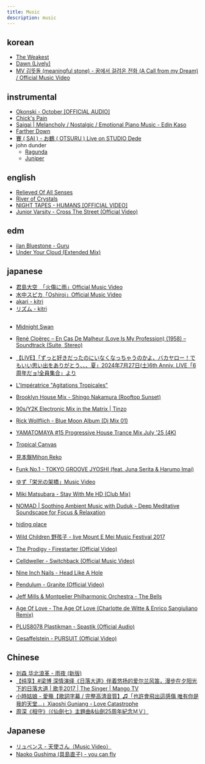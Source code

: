 ```yaml
---
title: Music
description: music
---
```


## korean

- [The Weakest](https://www.youtube.com/watch?v=s9nRKlNAxCM)
- [Dawn (Lively)](https://www.youtube.com/watch?v=3c3bKc12HiE)
- [MV 김뜻돌 (meaningful stone) - 꿈에서 걸려온 전화 (A Call from my Dream) / Official Music Video](https://www.youtube.com/watch?v=NtF031onc04)

## instrumental

- [Okonski - October [OFFICIAL AUDIO]](https://www.youtube.com/watch?v=250pyFr2Mrg)
- [Chick's Pain](https://www.youtube.com/watch?v=qrjhWNkL-bY)
- [Saigai | Melancholy / Nostalgic / Emotional Piano Music - Edin Kaso](https://www.youtube.com/watch?v=McBaH6KEoOc)
- [Farther Down](https://www.youtube.com/watch?v=A696tMBAoA0)
- [賽 ( SAI ) - お鶴 ( OTSURU ) Live on STUDIO Dede](https://www.youtube.com/watch?v=3SEHEUEo3Zg)
- john dunder
    - [Ragunda](https://www.youtube.com/watch?v=9mJi4DSKGQc)
    - [Juniper](https://www.youtube.com/watch?v=0XYm1HTcn2c)

## english

- [Relieved Of All Senses](https://www.youtube.com/watch?v=FGo8aTdS5WI)
- [River of Crystals](https://www.youtube.com/watch?v=h06FMAWt6NE)
- [NIGHT TAPES - HUMANS [OFFICIAL VIDEO]](https://www.youtube.com/watch?v=SxiiAhYK1L8)
- [Junior Varsity - Cross The Street (Official Video)](https://www.youtube.com/watch?v=YZknce_ckCk)

## edm

- [ilan Bluestone - Guru](https://www.youtube.com/watch?v=vLRw9aFsX0A)
- [Under Your Cloud (Extended Mix)](https://www.youtube.com/watch?v=m1wDiLOvNK0)

## japanese

- [君島大空　「火傷に雨」Official Music Video](https://www.youtube.com/watch?v=G4wttUUKKZc)
- [水中スピカ「Oshiroi」Official Music Video](https://www.youtube.com/watch?v=eP8WMUvhNZ0)
- [akari - kitri](https://youtu.be/AQlxSd5GjoQ)
- [リズム - kitri](https://youtu.be/3OZfCDJhi2E)

##

- [Midnight Swan](https://www.youtube.com/watch?v=JA8vM_wil7E)
- [René Cloërec – En Cas De Malheur (Love Is My Profession) (1958) – Soundtrack (Suite, Stereo)](https://youtu.be/CsIBIRgSaUI)
- [【LIVE】「ずっと好きだったのにいなくなっちゃうのかよ、バカヤロー！でもいい思い出をありがとう、、、夏」2024年7月27日(土)6th Anniv. LIVE「6周年だョ!全員集合」より](https://www.youtube.com/watch?v=yZGyiOH0U5o)
- [L'Impératrice "Agitations Tropicales"](https://www.youtube.com/watch?v=er9q7YA5WyU)


- [Brooklyn House Mix - Shingo Nakamura (Rooftop Sunset)](https://youtu.be/eNppfpMXOJY)
- [90s/Y2K Electronic Mix in the Matrix | Tinzo](https://youtu.be/vB3coR4anxk)
- [Rick Wollflich - Blue Moon Album (Dj Mix 01)](https://youtu.be/bcCkrgkmYz4)
- [YAMATOMAYA #15 Progressive House Trance Mix July '25 (4K)](https://www.youtube.com/watch?v=UggaqSlOXNs&list=RDUggaqSlOXNs&start_radio=1)
- [Tropical Canvas](https://www.youtube.com/watch?v=hWMDUT1r-Oo)
- [見本盤Mihon Reko](https://www.youtube.com/@mihonreko)
- [Funk No.1 - TOKYO GROOVE JYOSHI (feat. Juna Serita & Harumo Imai)](https://youtu.be/3K8dNctci1Y)
- [ゆず「栄光の架橋」Music Video](https://youtu.be/PRJoAPH0ZGo)


- [Miki Matsubara - Stay With Me HD (Club Mix)](https://www.youtube.com/watch?v=QNYT9wVwQ8A)
- [NOMAD | Soothing Ambient Music with Duduk - Deep Meditative Soundscape for Focus & Relaxation](https://www.youtube.com/watch?v=_sON_ObYoKI)
- [hiding place](https://www.youtube.com/watch?v=nrX3dKOv_6U)
- [Wild Children 野孩子 - live Mount E Mei Music Festival 2017](https://www.youtube.com/watch?v=c_2QMwcKV0k)
- [The Prodigy - Firestarter (Official Video)](https://www.youtube.com/watch?v=wmin5WkOuPw&list=OLAK5uy_nbu0DKxCp5OP98AijYW81mL6QqB3gIzYk)
- [Celldweller - Switchback (Official Music Video)](https://www.youtube.com/watch?v=5haUDLGriEM)
- [Nine Inch Nails - Head Like A Hole](https://www.youtube.com/watch?v=ao-Sahfy7Hg)
- [Pendulum - Granite (Official Video)](https://www.youtube.com/watch?v=j6JhI4fVxPQ)
- [Jeff Mills & Montpelier Philharmonic Orchestra - The Bells](https://www.youtube.com/watch?v=STpOak4iAJY)
- [Age Of Love - The Age Of Love (Charlotte de Witte & Enrico Sangiuliano Remix)](https://www.youtube.com/watch?v=0YVvcTIGy40)
- [PLUS8078 Plastikman - Spastik (Official Audio)](https://www.youtube.com/watch?v=6TYsOMYaz6E)
- [Gesaffelstein - PURSUIT (Official Video)](https://www.youtube.com/watch?v=oRSijEW_cDM)

## Chinese

- [刘森 华北浪革 - 雨夜 (新版)](https://www.youtube.com/watch?v=lIt5qs5k7Fo)
- [【纯享】#梁博 深情演绎《日落大道》伴着悠扬的爱尔兰风笛，漫步在夕阳光下的日落大道 | 歌手2017 | The Singer | Mango TV](https://www.youtube.com/watch?v=ORN1rFN7fgE)
- [小時姑娘 - 愛殤【歌詞字幕 / 完整高清音質】♫「也許會飛出這感傷 唯有你是我的天堂...」Xiaoshi Guniang - Love Catastrophe](https://www.youtube.com/watch?v=z0olJhzGe7I)
- [周深《相守》（《仙劍七》主題曲&仙劍25周年紀念ＭＶ）](https://www.youtube.com/watch?v=SUQ1Se8cYjE)

## Japanese

- [リュベンス - 天使さん（Music Video）](https://www.youtube.com/watch?v=lOTIxtrhdIA)
- [Naoko Gushima (具島直子) - you can fly](https://www.youtube.com/watch?v=9K-lgiTaWAU)
